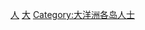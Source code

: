 {{Catnav|頁面分類|地理|国家|大洋洲国家|紐埃}}
{{Catnav|頁面分類|地理|国家|按國家分類|各國人物}}
{{Catnav|頁面分類|各種主題的頁面分類|按國家分類|各國人物}}
{{Catnav|頁面分類|人类社会|人物|各國人物}}
{{Catnav|頁面分類|人物|各國人物}}

[[Category:紐埃|人]]
[[Category:各國人物|大]]
[[Category:大洋洲各岛人士|Category:大洋洲各岛人士]]